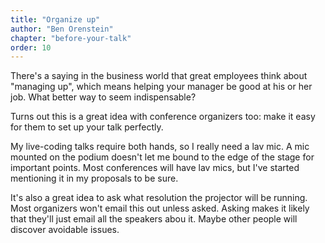 ```yaml
---
title: "Organize up"
author: "Ben Orenstein"
chapter: "before-your-talk"
order: 10
---
```


There's a saying in the business world that great employees think about "managing up", which means helping your manager be good at his or her job. What better way to seem indispensable?

Turns out this is a great idea with conference organizers too: make it easy for them to set up your talk perfectly.

My live-coding talks require both hands, so I really need a lav mic. A mic mounted on the podium doesn't let me bound to the edge of the stage for important points. Most conferences will have lav mics, but I've started mentioning it in my proposals to be sure.

It's also a great idea to ask what resolution the projector will be running. Most organizers won't email this out unless asked. Asking makes it likely that they'll just email all the speakers abou it. Maybe other people will discover avoidable issues.
